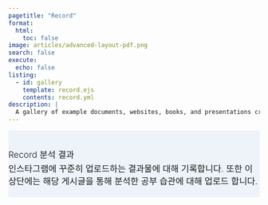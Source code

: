 ---
pagetitle: "Record"
format:
  html:
    toc: false
image: articles/advanced-layout-pdf.png
search: false
execute:
  echo: false
listing:
  - id: gallery
    template: record.ejs
    contents: record.yml
description: |
  A gallery of example documents, websites, books, and presentations created with Quarto.
---

::: {#hero-banner .column-screen}
::: {.grid .column-page}
::: {.headline .g-col-lg-6 .g-col-12 .g-col-md-12}
::: h1
Record 분석 결과
:::

인스타그램에 꾸준히 업로드하는 결과물에 대해 기록합니다. 또한 이 상단에는 해당 게시글을 통해 분석한 공부 습관에 대해 업로드 합니다.
:::


:::
:::

::: {#gallery .column-page}
:::

```{=html}
<style>
#hero-banner {
  padding-top: 35px;
  background-color: rgb(237,243,249);
}
#quarto-content main { 
  margin-top: 0;
  padding-top: 0;
}
html {
  scroll-behavior: smooth;
}
.headline {
font-size: 1.25em;
font-weight: 300;
padding-bottom: 1em;
}
.headline p {
  margin: 0;
  padding-bottom: 0.2rem;
}
.headline a {
  text-decoration: none;
}
.headline ul li {
  margin-bottom: 0.3em;
}
.carousel.card {
  padding-top: 2em;
}
.carousel img {
  width: 70%;
  margin-bottom: 110px;
}
.carousel-control-prev-icon, .carousel-control-next-icon {
  margin-bottom: 110px;
}
.carousel-caption {
  padding-top: 1em;
}
.touch {
  
}
</style>
```
